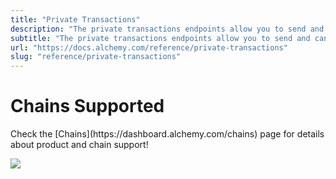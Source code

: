 ```yaml
---
title: "Private Transactions"
description: "The private transactions endpoints allow you to send and cancel private transactions to help avoid front-running, sandwich attacks, and other arbitrage on your transactions."
subtitle: "The private transactions endpoints allow you to send and cancel private transactions to help avoid front-running, sandwich attacks, and other arbitrage on your transactions."
url: "https://docs.alchemy.com/reference/private-transactions"
slug: "reference/private-transactions"
---
```


# Chains Supported

<Info>
  Check the [Chains](https://dashboard.alchemy.com/chains) page for details about product and chain support!

  ![](523fb8a9a9d899921ee1046d0ff1b389967a9976d1c6112ebbbe071ddd1ef374-image.png)
</Info>
